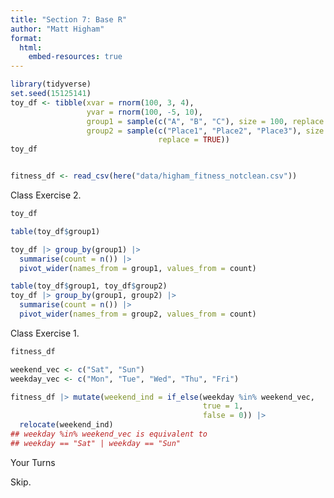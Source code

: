 ```yaml
---
title: "Section 7: Base R"
author: "Matt Higham"
format: 
  html:
    embed-resources: true
---
```


```r
library(tidyverse)
set.seed(15125141)
toy_df <- tibble(xvar = rnorm(100, 3, 4),
                 yvar = rnorm(100, -5, 10),
                 group1 = sample(c("A", "B", "C"), size = 100, replace = TRUE),
                 group2 = sample(c("Place1", "Place2", "Place3"), size = 100,
                                 replace = TRUE))
toy_df


fitness_df <- read_csv(here("data/higham_fitness_notclean.csv"))
```

Class Exercise 2.

```r
toy_df

table(toy_df$group1)

toy_df |> group_by(group1) |> 
  summarise(count = n()) |>
  pivot_wider(names_from = group1, values_from = count)

table(toy_df$group1, toy_df$group2)
toy_df |> group_by(group1, group2) |>
  summarise(count = n()) |>
  pivot_wider(names_from = group2, values_from = count)
```

Class Exercise 1.


```r
fitness_df

weekend_vec <- c("Sat", "Sun")
weekday_vec <- c("Mon", "Tue", "Wed", "Thu", "Fri")

fitness_df |> mutate(weekend_ind = if_else(weekday %in% weekend_vec,
                                           true = 1,
                                           false = 0)) |>
  relocate(weekend_ind)
## weekday %in% weekend_vec is equivalent to
## weekday == "Sat" | weekday == "Sun" 

```

Your Turns

Skip.